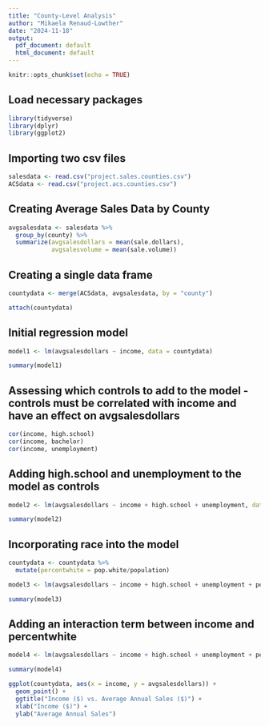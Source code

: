 ```yaml
---
title: "County-Level Analysis"
author: "Mikaela Renaud-Lowther"
date: "2024-11-18"
output:
  pdf_document: default
  html_document: default
---
```


```r
knitr::opts_chunk$set(echo = TRUE)
```

## Load necessary packages

```r
library(tidyverse)
library(dplyr)
library(ggplot2)
```


## Importing two csv files

```r
salesdata <- read.csv("project.sales.counties.csv")
ACSdata <- read.csv("project.acs.counties.csv")
```

## Creating Average Sales Data by County 

```r
avgsalesdata <- salesdata %>%
  group_by(county) %>%
  summarize(avgsalesdollars = mean(sale.dollars), 
            avgsalesvolume = mean(sale.volume))
```

## Creating a single data frame

```r
countydata <- merge(ACSdata, avgsalesdata, by = "county")

attach(countydata)
```

## Initial regression model

```r
model1 <- lm(avgsalesdollars ~ income, data = countydata)

summary(model1)
```
## Assessing which controls to add to the model - controls must be correlated with income and have an effect on avgsalesdollars

```r
cor(income, high.school)
cor(income, bachelor)
cor(income, unemployment)
```
 
## Adding high.school and unemployment to the model as controls

```r
model2 <- lm(avgsalesdollars ~ income + high.school + unemployment, data = countydata)

summary(model2)
```

## Incorporating race into the model 

```r
countydata <- countydata %>%
  mutate(percentwhite = pop.white/population)
```

```r
model3 <- lm(avgsalesdollars ~ income + high.school + unemployment + percentwhite, data = countydata)

summary(model3)
```

## Adding an interaction term between income and percentwhite 

```r
model4 <- lm(avgsalesdollars ~ income + high.school + unemployment + percentwhite +income*percentwhite, data = countydata)

summary(model4)
```

```r
ggplot(countydata, aes(x = income, y = avgsalesdollars)) +
  geom_point() +
  ggtitle("Income ($) vs. Average Annual Sales ($)") +
  xlab("Income ($)") +
  ylab("Average Annual Sales")
```


